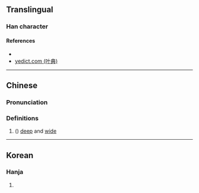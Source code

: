 {{character info/new}}
==Translingual==

===Han character===
{{Han char|rn=85|rad=水|as=16|sn=19|four=35136|canj=EMBI,XXEMB|ids=⿰氵融}}

====References====
* {{Han ref|kx=0660.050|dkj=18657|hdz=31782.070|uh=701C|ud=28700|bh=F267|bd=62055}}
* [http://yedict.com/htm/70/701C.htm yedict.com (叶典)]

----

==Chinese==
{{zh-forms}}

===Pronunciation===
{{zh-pron
|m=róng
|c=jung4
|mc=y
|oc=y
|ma=
|cat=a
}}

===Definitions===
{{zh-hanzi}}

# {{lb|zh|body of water}} ({{zh-only|浺瀜}}) [[deep]] and [[wide]]

----

==Korean==

===Hanja===
{{ko-hanja|hangeul=융|eumhun=|rv=yung|mr=yung|y=yung}}

# {{defn|lang=ko|sort=水16}}